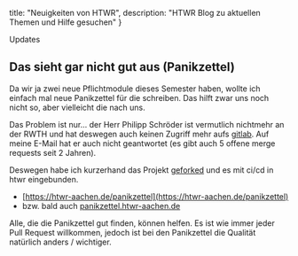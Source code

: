 
  title: "Neuigkeiten von HTWR",
  description: "HTWR Blog zu aktuellen Themen und Hilfe gesuchen" 
}

<Main institute="htwr">

<HeadLine>Updates</HeadLine>

<div className="markdown">

## Das sieht gar nicht gut aus (Panikzettel)

Da wir ja zwei neue Pflichtmodule dieses Semester haben, wollte ich einfach mal neue Panikzettel für die schreiben. 
Das hilft zwar uns noch nicht so, aber vielleicht die nach uns.

Das Problem ist nur... der Herr Philipp Schröder ist vermutlich nichtmehr an der RWTH und hat deswegen auch keinen Zugriff mehr aufs [gitlab](https://git.rwth-aachen.de/philipp.schroer/panikzettel).
Auf meine E-Mail hat er auch nicht geantwortet (es gibt auch 5 offene merge requests seit 2 Jahren).

Deswegen habe ich kurzerhand das Projekt [geforked](https://git.rwth-aachen.de/jonas.max.schneider/panikzettel) und es mit ci/cd in htwr eingebunden.

- [https://htwr-aachen.de/panikzettel](https://htwr-aachen.de/panikzettel)
- bzw. bald auch [panikzettel.htwr-aachen.de](https://panikzettel.htwr-aachen.de)

Alle, die die Panikzettel gut finden, können helfen. Es ist wie immer jeder Pull Request willkommen, jedoch ist bei den Panikzettel die Qualität natürlich anders / wichtiger.

</div>
</Main>
